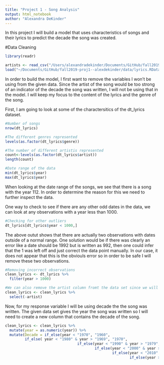 ```yaml
---
title: "Project 1 - Song Analysis"
output: html_notebook
author: "Alexandra DeKinder"
---
```



In this project I will build a model that uses characteristics of songs and their lyrics to predict the decade the song was created. 

#Data Cleaning

```r
library(readr)

```

```r
artists <- read_csv("/Users/alexandradekinder/Documents/GitHub/fall2019-proj1--alexdekinder/data/artists.csv")
load("~/Documents/GitHub/fall2019-proj1--alexdekinder/data/lyrics.RData")
```

In order to build the model, I first want to remove the variables I won't be using from the given data. Since the artist of the song would be too strong of an indicator of the decade the song was written, I will not be using that in the model. I will keep my focus to the content of the lyrics and the genre of the song. 

First, I am going to look at some of the charactersitics of the dt_lyrics dataset.

```r
#Number of songs
nrow(dt_lyrics)

#The different genres represented
levels(as.factor(dt_lyrics$genre))

#The number of different artistis represented
count<-levels(as.factor(dt_lyrics$artist))
length(count)

#Date range of the data
min(dt_lyrics$year)
max(dt_lyrics$year)

```

When looking at the date range of the songs, we see that there is a song with the year 112. In order to determine the reason for this we need to further inspect the data. 

One way to check to see if there are any other odd dates in the data, we can look at any observations with a year less than 1000.

```r

#Checking for other outliers
dt_lyrics[dt_lyrics$year < 1000,]


```


The above outut shows that there are actually two observations with dates outside of a normal range. 
One solution would be if there was clearly an error like a date should be 1992 but is written as 992, then one could infer that the 1 was left off and just correct the data point manually. In our case, it does not appear that this is the obviouls error so in order to be safe I will remove these two observations.


```r

#Removing incorrect observations
clean_lyrics <- dt_lyrics %>%
  filter(year > 1000)

#We can also remove the artist column fromt the data set since we will not be using it in the model
clean_lyrics <- clean_lyrics %>%
  select(-artist)


```


Now, for my response variable I will be using decade the the song was written. The given data set gives the year the song was written so I will need to create a new column that contains the decade of the song.


```r

clean_lyrics <- clean_lyrics %>%
  mutate(year = as.numeric(year)) %>%
  mutate(Decade = if_else(year < "1970", "1960",
         if_else( year < "1980" & year > "1969", "1970",
                                 if_else(year < "1990" & year > "1979", "1980",
                                         if_else(year < "2000" & year > "1989", "1990",
                                                 if_else(year < "2010" & year > "1999", "2000",
                                                         if_else(year > "2009", "2010", "NA")))))))


```
